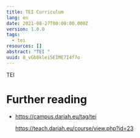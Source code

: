 ```yaml
---
title: TEI Curriculum
lang: en
date: 2021-08-27T00:00:00.000Z
version: 1.0.0
tags:
  - tei
resources: []
abstract: "TEI "
uuid: 8_vGb8klei5EIME7I4f7o
---
```

TEI

# Further reading

* https://campus.dariah.eu/tag/tei

  https://teach.dariah.eu/course/view.php?id=23